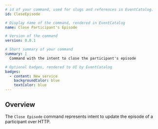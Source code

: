 ```yaml
---
# id of your command, used for slugs and references in EventCatalog.
id: CloseEpisode

# Display name of the command, rendered in EventCatalog
name: Close Participant's Episode

# Version of the command
version: 0.0.1

# Short summary of your command
summary: |
  Command with the intent to close the participant's episode

# Optional badges, rendered to UI by EventCatalog
badges:
  - content: New service
    backgroundColor: blue
    textColor: blue
---
```


## Overview

The `Close Episode` command represents intent to update the episode of a participant over HTTP.

<NodeGraph />
